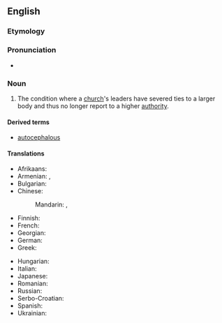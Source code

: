 ==English==

===Etymology===
{{affix|en|autocephalous|-y}}

===Pronunciation===
* {{IPA|en|/ˌɔːtəˈsɛfəli/}}

===Noun===
{{en-noun|~}}

# {{lb|en|Christianity}} The condition where a [[church]]'s leaders have severed ties to a larger body and thus no longer report to a higher [[authority]].

====Derived terms====
* [[autocephalous]]

====Translations====
{{trans-top|the organisational independence of a church}}
* Afrikaans: {{t|af|outokefalie}}
* Armenian: {{t+|hy|ինքնագլխություն}}, {{t|hy|ավտոկեֆալություն}}
* Bulgarian: {{t-needed|bg}}
* Chinese:
*: Mandarin: {{t|cmn|自主教會}}, {{t|cmn|自主教会|tr=zìzhǔ jiàohuì}}
* Finnish: {{t+|fi|autokefalia}}
* French: {{t|fr|autocéphalie}}
* Georgian: {{t|ka|ავტოკეფალია|sc=Geor}}
* German: {{t+|de|Autokephalie|f}}
* Greek: {{t+|el|αυτοκεφαλία|f|sc=Grek}}
{{trans-mid}}
* Hungarian: {{t|hu|autokefália}}
* Italian: {{t|it|autocefalia|f}}
* Japanese: {{t|ja|独立正教会|tr=どくりつせいきょうかい, dokuritsuseikyōkai}}
* Romanian: {{t-needed|ro}}
* Russian: {{t+|ru|автокефалия|f|sc=Cyrl}}
* Serbo-Croatian: {{t-needed|sh}}
* Spanish: {{t-needed|es}}
* Ukrainian: {{t|uk|автокефалія|f|sc=Cyrl}}
{{trans-bottom}}